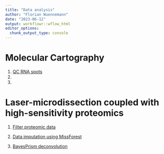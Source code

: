 ```yaml
---
title: "Data analysis"
author: "Florian Wuennemann"
date: "2023-06-12"
output: workflowr::wflow_html
editor_options:
  chunk_output_type: console
---
```


# Molecular Cartography

1) [QC RNA spots](./molkart.QC_spots.html)
2) 
3) 

# Laser-microdissection coupled with high-sensitivity proteomics

1) [Filter proteomic data](./proteomics.filter_proteomic_data.html)

2) [Data imputation using MissForest](./proteomics.impute_proteins.html)
3) [BayesPrism deconvolution]()

